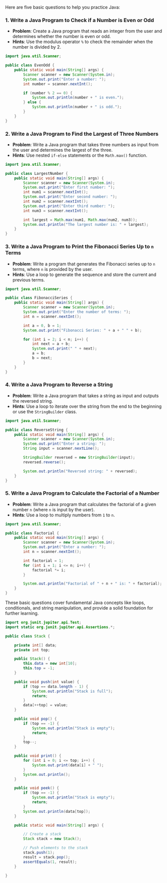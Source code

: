 
Here are five basic questions to help you practice Java:

### 1. **Write a Java Program to Check if a Number is Even or Odd**
   - **Problem**: Create a Java program that reads an integer from the user and determines whether the number is even or odd.
   - **Hints**: Use the modulus operator `%` to check the remainder when the number is divided by 2.

   ```java
   import java.util.Scanner;

   public class EvenOdd {
       public static void main(String[] args) {
           Scanner scanner = new Scanner(System.in);
           System.out.print("Enter a number: ");
           int number = scanner.nextInt();

           if (number % 2 == 0) {
               System.out.println(number + " is even.");
           } else {
               System.out.println(number + " is odd.");
           }
       }
   }
   ```

### 2. **Write a Java Program to Find the Largest of Three Numbers**
   - **Problem**: Write a Java program that takes three numbers as input from the user and determines the largest of the three.
   - **Hints**: Use nested `if-else` statements or the `Math.max()` function.

   ```java
   import java.util.Scanner;

   public class LargestNumber {
       public static void main(String[] args) {
           Scanner scanner = new Scanner(System.in);
           System.out.print("Enter first number: ");
           int num1 = scanner.nextInt();
           System.out.print("Enter second number: ");
           int num2 = scanner.nextInt();
           System.out.print("Enter third number: ");
           int num3 = scanner.nextInt();

           int largest = Math.max(num1, Math.max(num2, num3));
           System.out.println("The largest number is: " + largest);
       }
   }
   ```

### 3. **Write a Java Program to Print the Fibonacci Series Up to `n` Terms**
   - **Problem**: Write a program that generates the Fibonacci series up to `n` terms, where `n` is provided by the user.
   - **Hints**: Use a loop to generate the sequence and store the current and previous terms.

   ```java
   import java.util.Scanner;

   public class FibonacciSeries {
       public static void main(String[] args) {
           Scanner scanner = new Scanner(System.in);
           System.out.print("Enter the number of terms: ");
           int n = scanner.nextInt();

           int a = 0, b = 1;
           System.out.print("Fibonacci Series: " + a + " " + b);

           for (int i = 2; i < n; i++) {
               int next = a + b;
               System.out.print(" " + next);
               a = b;
               b = next;
           }
       }
   }
   ```

### 4. **Write a Java Program to Reverse a String**
   - **Problem**: Write a Java program that takes a string as input and outputs the reversed string.
   - **Hints**: Use a loop to iterate over the string from the end to the beginning or use the `StringBuilder` class.

   ```java
   import java.util.Scanner;

   public class ReverseString {
       public static void main(String[] args) {
           Scanner scanner = new Scanner(System.in);
           System.out.print("Enter a string: ");
           String input = scanner.nextLine();

           StringBuilder reversed = new StringBuilder(input);
           reversed.reverse();

           System.out.println("Reversed string: " + reversed);
       }
   }
   ```

### 5. **Write a Java Program to Calculate the Factorial of a Number**
   - **Problem**: Write a Java program that calculates the factorial of a given number `n` (where `n` is input by the user).
   - **Hints**: Use a loop to multiply numbers from `1` to `n`.

   ```java
   import java.util.Scanner;

   public class Factorial {
       public static void main(String[] args) {
           Scanner scanner = new Scanner(System.in);
           System.out.print("Enter a number: ");
           int n = scanner.nextInt();

           int factorial = 1;
           for (int i = 1; i <= n; i++) {
               factorial *= i;
           }

           System.out.println("Factorial of " + n + " is: " + factorial);
       }
   }
   ```

These basic questions cover fundamental Java concepts like loops, conditionals, and string manipulation, and provide a solid foundation for further learning.

``` java
import org.junit.jupiter.api.Test;
import static org.junit.jupiter.api.Assertions.*;

public class Stack {

    private int[] data;
    private int top;

    public Stack() {
        this.data = new int[10];
        this.top = -1;
    }

    public void push(int value) {
        if (top == data.length - 1) {
            System.out.println("Stack is full");
            return;
        }
        data[++top] = value;
    }

    public void pop() {
        if (top == -1) {
            System.out.println("Stack is empty");
            return;
        }
        top--;
    }

    public void print() {
        for (int i = 0; i <= top; i++) {
            System.out.print(data[i] + " ");
        }
        System.out.println();
    }

    public void peek() {
        if (top == -1) {
            System.out.println("Stack is empty");
            return;
        }
        System.out.println(data[top]);
    }

    public static void main(String[] args) {

        // Create a stack
        Stack stack = new Stack();

        // Push elements to the stack
        stack.push(1);
        result = stack.pop();
        assertEquals(1, result);
    }
    
}
```